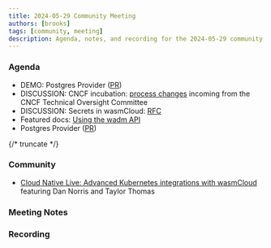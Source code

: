 ```yaml
---
title: 2024-05-29 Community Meeting
authors: [brooks]
tags: [community, meeting]
description: Agenda, notes, and recording for the 2024-05-29 community meeting
---
```



### Agenda

- DEMO: Postgres Provider ([PR](https://github.com/wasmCloud/wasmCloud/pull/2129))
- DISCUSSION: CNCF incubation: [process changes](https://wasmcloud.com/blog/community-update-wasmcloud-incubation-process) incoming from the CNCF Technical Oversight Committee
- DISCUSSION: Secrets in wasmCloud: [RFC](https://github.com/wasmCloud/wasmCloud/issues/2190)
- Featured docs: [Using the wadm API](https://wasmcloud.com/docs/ecosystem/wadm/api)
- Postgres Provider ([PR](https://github.com/wasmCloud/wasmCloud/pull/2129))

{/* truncate */}

### Community

- [Cloud Native Live: Advanced Kubernetes integrations with wasmCloud](https://www.youtube.com/watch?v=wK9HFrByFto) featuring Dan Norris and Taylor Thomas

### Meeting Notes

### Recording

<ReactPlayer url='https://www.youtube.com/watch?v=CGrxIJXAXDg' controls />
